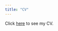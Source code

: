 ```yaml
---
title: "CV"
---
```


Click [here](https://docs.google.com/document/d/1EV_ZYcmtT_xmJR3VMryoEIKO7gdGCFZWOag8CcdSoTo/pub) to see my CV.

